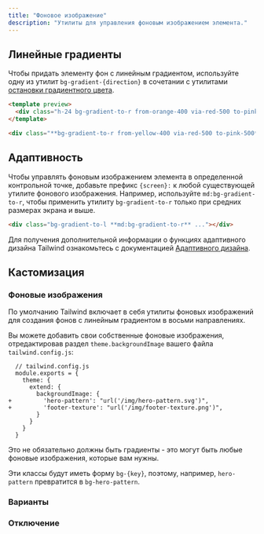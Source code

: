 ```yaml
---
title: "Фоновое изображение"
description: "Утилиты для управления фоновым изображением элемента."
---
```




## Линейные градиенты

Чтобы придать элементу фон с линейным градиентом, используйте одну из утилит `bg-gradient-{direction}` в сочетании с утилитами [остановки градиентного цвета](/docs/gradient-color-stops).

```html
<template preview>
  <div class="h-24 bg-gradient-to-r from-orange-400 via-red-500 to-pink-500"></div>
</template>

<div class="**bg-gradient-to-r from-yellow-400 via-red-500 to-pink-500** ..."></div>
```

## Адаптивность

Чтобы управлять фоновым изображением элемента в определенной контрольной точке, добавьте префикс `{screen}:` к любой существующей утилите фонового изображения. Например, используйте `md:bg-gradient-to-r`, чтобы применить утилиту `bg-gradient-to-r` только при средних размерах экрана и выше.

```html
<div class="bg-gradient-to-l **md:bg-gradient-to-r** ..."></div>
```

Для получения дополнительной информации о функциях адаптивного дизайна Tailwind ознакомьтесь с документацией [Адаптивного дизайна](/docs/responsive-design).

## Кастомизация

### Фоновые изображения

По умолчанию Tailwind включает в себя утилиты фоновых изображений для создания фонов с линейным градиентом в восьми направлениях.

Вы можете добавить свои собственные фоновые изображения, отредактировав раздел `theme.backgroundImage` вашего файла `tailwind.config.js`:

```diff-js
  // tailwind.config.js
  module.exports = {
    theme: {
      extend: {
        backgroundImage: {
+         'hero-pattern': "url('/img/hero-pattern.svg')",
+         'footer-texture': "url('/img/footer-texture.png')",
        }
      }
    }
  }
```

Это не обязательно должны быть градиенты - это могут быть любые фоновые изображения, которые вам нужны.

Эти классы будут иметь форму `bg-{key}`, поэтому, например, `hero-pattern` превратится в `bg-hero-pattern`.

### Варианты

<Variants plugin="backgroundImage" />

### Отключение

<Disabling plugin="backgroundImage" />
